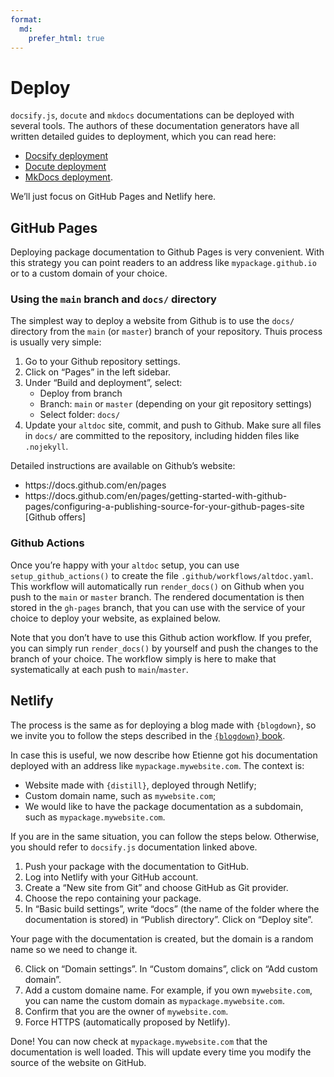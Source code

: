 ```yaml
---
format:
  md:
    prefer_html: true
---
```

# Deploy

`docsify.js`, `docute` and `mkdocs` documentations can be deployed with several
tools. The authors of these documentation generators have all written detailed
guides to deployment, which you can read here:

* [Docsify deployment](https://docsify.js.org/#/deploy)
* [Docute deployment](https://docute.egoist.dev/guide/deployment)
* [MkDocs deployment](https://www.mkdocs.org/user-guide/deploying-your-docs/).

We'll just focus on GitHub Pages and Netlify here.

## GitHub Pages

Deploying package documentation to Github Pages is very convenient. With this
strategy you can point readers to an address like `mypackage.github.io` or to a
custom domain of your choice.

### Using the `main` branch and `docs/` directory

The simplest way to deploy a website from Github is to use the `docs/` directory from the `main` (or `master`) branch of your repository. Thuis process is usually very simple:

1. Go to your Github repository settings. 
2. Click on "Pages" in the left sidebar. 
3. Under "Build and deployment", select:
   - Deploy from branch
   - Branch: `main` or `master` (depending on your git repository settings)
   - Select folder: `docs/`
4. Update your `altdoc` site, commit, and push to Github. Make sure all files in
`docs/` are committed to the repository, including hidden files like
`.nojekyll`.

Detailed instructions are available on Github's website:

* https://docs.github.com/en/pages
* https://docs.github.com/en/pages/getting-started-with-github-pages/configuring-a-publishing-source-for-your-github-pages-site
[Github offers]

### Github Actions

Once you're happy with your `altdoc` setup, you can use `setup_github_actions()`
to create the file `.github/workflows/altdoc.yaml`. This workflow will
automatically run `render_docs()` on Github when you push to the `main` or
`master` branch. The rendered documentation is then stored in the `gh-pages`
branch, that you can use with the service of your choice to deploy your
website, as explained below.

Note that you don't have to use this Github action workflow. If you prefer, you
can simply run `render_docs()` by yourself and push the changes to the branch of
your choice. The workflow simply is here to make that systematically at each
push to `main`/`master`.


## Netlify

The process is the same as for deploying a blog made with `{blogdown}`, so we
invite you to follow the steps described in the [`{blogdown}`
book](https://bookdown.org/yihui/blogdown/netlify.html).

In case this is useful, we now describe how Etienne got his documentation
deployed with an address like `mypackage.mywebsite.com`. The context is:

* Website made with `{distill}`, deployed through Netlify;
* Custom domain name, such as `mywebsite.com`;
* We would like to have the package documentation as a subdomain, such as `mypackage.mywebsite.com`.

If you are in the same situation, you can follow the steps below. Otherwise, you
should refer to `docsify.js` documentation linked above.

1. Push your package with the documentation to GitHub. 
2. Log into Netlify with your GitHub account. 
3. Create a "New site from Git" and choose GitHub as Git provider. 
4. Choose the repo containing your package. 
5. In "Basic build settings", write "docs" (the name of the folder where the documentation is stored) in "Publish directory". Click on "Deploy site".

Your page with the documentation is created, but the domain is a random name so
we need to change it.

6. Click on "Domain settings". In "Custom domains", click on "Add custom
domain". 
7. Add a custom domaine name. For example, if you own `mywebsite.com`, you can 
name the custom domain as `mypackage.mywebsite.com`. 
8. Confirm that you are the owner of `mywebsite.com`. 
9. Force HTTPS (automatically proposed by Netlify).

Done! You can now check at `mypackage.mywebsite.com` that the documentation is
well loaded. This will update every time you modify the source of the website on
GitHub.
